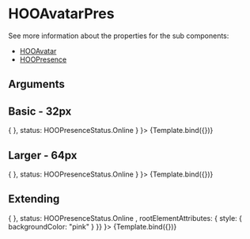 
<Meta title="Components/Personas/HOOAvatarPres" component={HOOAvatarPres} />

# HOOAvatarPres

See more information about the properties for the sub components:

- [HOOAvatar](?path=/docs/atoms-avatar-hooavatar--standard-32-px)
- [HOOPresence](?path=/docs/atoms-avatar-hoopresence--online)

## Arguments

<ArgsTable of={HOOAvatarPres} />


## Basic - 32px
<Canvas>
  <Story 
    name="Basic"
    args = { 
      { size: HOOAvatarSize.Px32, imageSource: "https://placekitten.com/32/32", imageAlt: "Placeholder Image", onClick: () => { }, status: HOOPresenceStatus.Online } 
    }>
    {Template.bind({})}
  </Story>
</Canvas>

## Larger - 64px
<Canvas>
  <Story 
    name="Larger"
    args = { 
      { size: HOOAvatarSize.Px64, imageSource: "https://placekitten.com/64/64", imageAlt: "Placeholder Image", onClick: () => { }, status: HOOPresenceStatus.Online } 
    }>
    {Template.bind({})}
  </Story>
</Canvas>

## Extending
<Canvas>
  <Story 
    name="Extending"
    args = { 
     { size: HOOAvatarSize.Px32, imageSource: "https://placekitten.com/32/32", imageAlt: "Placeholder Image", onClick: () => { }, status: HOOPresenceStatus.Online , rootElementAttributes: { style: { backgroundColor: "pink" } }}
    }>
    {Template.bind({})}
  </Story>
</Canvas>
